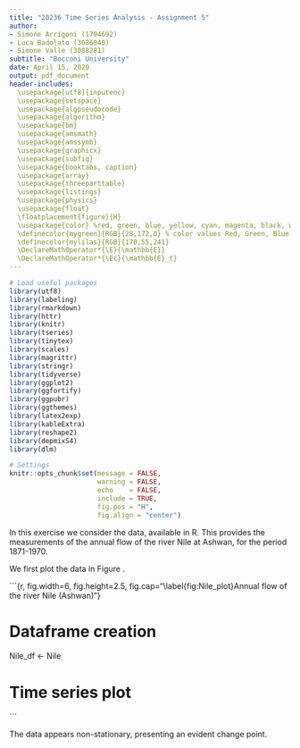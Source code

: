 ```yaml
---
title: "20236 Time Series Analysis - Assignment 5"
author:
- Simone Arrigoni (1794692)
- Luca Badolato (3086040)
- Simone Valle (3088281)
subtitle: "Bocconi University"
date: April 15, 2020
output: pdf_document
header-includes:
  \usepackage[utf8]{inputenc}
  \usepackage{setspace}
  \usepackage{algpseudocode}
  \usepackage{algorithm}
  \usepackage{bm}
  \usepackage{amsmath}
  \usepackage{amssymb}
  \usepackage{graphicx}
  \usepackage{subfig}
  \usepackage{booktabs, caption}
  \usepackage{array}
  \usepackage{threeparttable}
  \usepackage{listings}
  \usepackage{physics}
  \usepackage{float}
  \floatplacement{figure}{H}
  \usepackage{color} %red, green, blue, yellow, cyan, magenta, black, white
  \definecolor{mygreen}{RGB}{28,172,0} % color values Red, Green, Blue
  \definecolor{mylilas}{RGB}{170,55,241}
  \DeclareMathOperator*{\E}{\mathbb{E}}
  \DeclareMathOperator*{\Ec}{\mathbb{E}_t}
---
```


```r

# Load useful packages
library(utf8)
library(labeling)
library(rmarkdown)
library(httr)
library(knitr)
library(tseries)
library(tinytex)
library(scales)
library(magrittr)
library(stringr)
library(tidyverse)
library(ggplot2)
library(ggfortify)
library(ggpubr)
library(ggthemes)
library(latex2exp)
library(kableExtra)
library(reshape2)
library(depmixS4)
library(dlm)

# Settings
knitr::opts_chunk$set(message = FALSE, 
                      warning = FALSE,
                      echo    = FALSE,
                      include = TRUE,
                      fig.pos = "H",
                      fig.align = "center")
```

\section{Exercise}

In this exercise we consider the \textbf{Nile} data, available in R. This provides the measurements of the annual flow of the river Nile at Ashwan, for the period 1871-1970.

We first plot the data in Figure \ref{fig:Nile_plot}.

```{r, fig.width=6, fig.height=2.5, fig.cap="\\label{fig:Nile_plot}Annual flow of the river Nile (Ashwan)"}

# Dataframe creation
Nile_df <- Nile

# Time series plot

```

The data appears non-stationary, presenting an evident change point.
